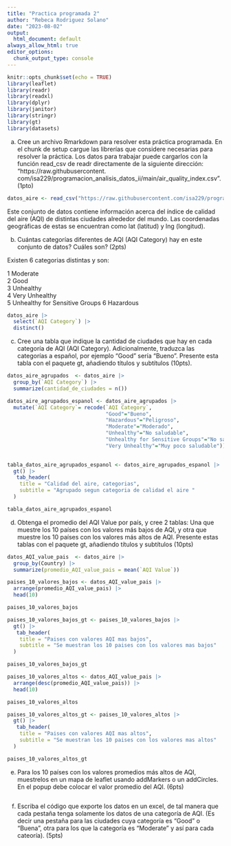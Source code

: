 ```yaml
---
title: "Practica programada 2"
author: "Rebeca Rodriguez Solano"
date: "2023-08-02"
output:
  html_document: default
always_allow_html: true
editor_options:
  chunk_output_type: console
---
```


```r
knitr::opts_chunk$set(echo = TRUE)
library(leaflet)
library(readr)
library(readxl)
library(dplyr)
library(janitor)
library(stringr)
library(gt)
library(datasets)
```

a. Cree un archivo Rmarkdown para resolver esta práctica programada. En el chunk de setup cargue las librerías que considere necesarias para resolver la práctica. Los datos para trabajar puede cargarlos con la función read_csv de readr directamente de la siguiente dirección: “https://raw.githubusercontent. com/isa229/programacion_analisis_datos_ii/main/air_quality_index.csv”. (1pto) 

```r
datos_aire <- read_csv("https://raw.githubusercontent.com/isa229/programacion_analisis_datos_ii/main/air_quality_index.csv") 
```

Este conjunto de datos contiene información acerca del índice de calidad del aire (AQI) de distintas ciudades alrededor del mundo. Las coordenadas geográficas de estas se encuentran como lat (latitud) y lng (longitud). 

b. Cuántas categorías diferentes de AQI (AQI Category) hay en este conjunto de datos? Cuáles son? (2pts) 

Existen 6 categorias distintas y son:

1 Moderate                      
2 Good                          
3 Unhealthy                     
4 Very Unhealthy                
5 Unhealthy for Sensitive Groups
6 Hazardous

```r

datos_aire |> 
  select(`AQI Category`) |> 
  distinct()

```

c. Cree una tabla que indique la cantidad de ciudades que hay en cada categoría de AQI (AQI Category). Adicionalmente, traduzca las categorías a español, por ejemplo “Good” sería “Bueno”. Presente esta tabla con el paquete gt, añadiendo títulos y subtítulos (10pts). 
 
```r
datos_aire_agrupados  <- datos_aire |>
  group_by(`AQI Category`) |> 
  summarize(cantidad_de_ciudades = n())
```

```r
datos_aire_agrupados_espanol <- datos_aire_agrupados |> 
  mutate(`AQI Category`= recode(`AQI Category`,
                                "Good"="Bueno",
                                "Hazardous"="Peligroso",
                                "Moderate"="Moderado",
                                "Unhealthy"="No saludable",
                                "Unhealthy for Sensitive Groups"="No saludable para grupos sensibles",
                                "Very Unhealthy"="Muy poco saludable"))
        
```

```r
tabla_datos_aire_agrupados_espanol <- datos_aire_agrupados_espanol |> 
  gt() |> 
   tab_header(
    title = "Calidad del aire, categorias",
    subtitle = "Agrupado segun categoria de calidad el aire " 
  )

tabla_datos_aire_agrupados_espanol
```

d. Obtenga el promedio del AQI Value por país, y cree 2 tablas: Una que muestre los 10 países con los valores más bajos de AQI, y otra que muestre los 10 países con los valores más altos de AQI. Presente estas tablas con el paquete gt, añadiendo títulos y subtítulos (10pts) 

```r
datos_AQI_value_pais  <- datos_aire |>
  group_by(Country) |> 
  summarize(promedio_AQI_value_pais = mean(`AQI Value`))
```

```r
paises_10_valores_bajos <- datos_AQI_value_pais |> 
  arrange(promedio_AQI_value_pais) |> 
  head(10)
```

```r
paises_10_valores_bajos
```

```r
paises_10_valores_bajos_gt <- paises_10_valores_bajos |> 
  gt() |> 
   tab_header(
    title = "Paises con valores AQI mas bajos",
    subtitle = "Se muestran los 10 paises con los valores mas bajos" 
  )

paises_10_valores_bajos_gt
```


```r
paises_10_valores_altos <- datos_AQI_value_pais |> 
  arrange(desc(promedio_AQI_value_pais)) |> 
  head(10)
```

```r
paises_10_valores_altos
```

```r
paises_10_valores_altos_gt <- paises_10_valores_altos |> 
  gt() |> 
   tab_header(
    title = "Paises con valores AQI mas altos",
    subtitle = "Se muestran los 10 paises con los valores mas altos" 
  )

paises_10_valores_altos_gt
```


e. Para los 10 países con los valores promedios más altos de AQI, muestrelos en un mapa de leaflet usando addMarkers o un addCircles. En el popup debe colocar el valor promedio del AQI. (6pts) 

```r

```

f. Escriba el código que exporte los datos en un excel, de tal manera que cada pestaña tenga solamente los datos de una categoría de AQI. (Es decir una pestaña para las ciudades cuya categoría es “Good” o “Buena”, otra para los que la categoría es “Moderate” y así para cada cateoría). (5pts) 

```r

```


